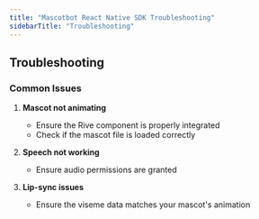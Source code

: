 ```yaml
---
title: "Mascotbot React Native SDK Troubleshooting"
sidebarTitle: "Troubleshooting"
---
```


## Troubleshooting 

### Common Issues

1. **Mascot not animating**

   - Ensure the Rive component is properly integrated
   - Check if the mascot file is loaded correctly

2. **Speech not working**

   - Ensure audio permissions are granted

3. **Lip-sync issues**
   - Ensure the viseme data matches your mascot's animation